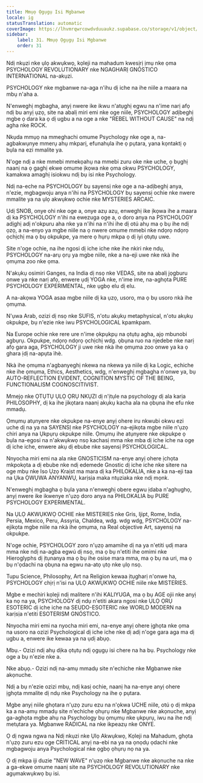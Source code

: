 ```yaml
---
title: Mmụọ Ọgụgụ Isi Mgbanwe
locale: ig
statusTranslation: automatic
coverImage: https://lhvmrqwrcowdvduuaukz.supabase.co/storage/v1/object/public/strapi-uploads/small_cover-educacion-fundamental.webp-2d51a7828a2b1309555be27f7e2a61a0.webp
sidebar:
    label: 31. Mmụọ Ọgụgụ Isi Mgbanwe
    order: 31
---
```

Ndị nkụzi nke ụlọ akwụkwọ, kọleji na mahadum kwesịrị ịmụ nke ọma PSYCHOLOGY REVOLUTIONARY nke NGAGHARỊ GNÓSTICO INTERNATIONAL na-akụzi.

PSYCHOLOGY nke mgbanwe na-aga n'ihu dị iche na ihe niile a maara na mbụ n'aha a.

N'enweghị mgbagha, anyị nwere ike ikwu n'atụghị egwu na n'ime narị afọ ndị bu anyị ụzọ, site na abalị miri emi nke oge niile, PSYCHOLOGY adịbeghị mgbe ọ dara ka ọ dị ugbu a na oge a nke "REBEL WITHOUT CAUSE" na ndị agha nke ROCK.

Nkụda mmụọ na mmeghachi omume Psychology nke oge a, na-agbakwụnye mmerụ ahụ mkparị, efunahụla ihe ọ pụtara, yana kọntaktị ọ bụla na ezi mmalite ya.

N'oge ndị a nke mmebi mmekọahụ na mmebi zuru oke nke uche, ọ bụghị naanị na ọ gaghị ekwe omume ịkọwa nke ọma okwu PSYCHOLOGY, kamakwa amaghị isiokwu ndị bụ isi nke Psychology.

Ndị na-eche na PSYCHOLOGY bụ sayensị nke oge a na-adịbeghị anya, n'ezie, mgbagwoju anya n'ihi na PSYCHOLOGY bụ sayensị ochie nke nwere mmalite ya na ụlọ akwụkwọ ochie nke MYSTERIES ARCAIC.

Ụdị SNOB, onye ohi nke oge a, onye azụ azụ, enweghị ike ịkọwa ihe a maara dị ka PSYCHOLOGY n'ihi na ewezuga oge a, o doro anya na PSYCHOLOGY adịghị adị n'okpuru aha nke ya n'ihi na n'ihi ihe dị otú ahụ ma ọ bụ ihe ndị ọzọ, a na-enyo ya mgbe niile na ọ nwere omume mmebi nke ndọrọ ndọrọ ọchịchị ma ọ bụ okpukpe, ya mere ọ hụrụ mkpa ọ dị iyi ọtụtụ uwe.

Site n'oge ochie, na ihe ngosi dị iche iche nke ihe nkiri nke ndụ, PSYCHOLOGY na-arụ ọrụ ya mgbe niile, nke a na-eji uwe nke nkà ihe ọmụma zoo nke ọma.

N'akụkụ osimiri Ganges, na India dị nsọ nke VEDAS, site na abalị jọgburu onwe ya nke narị afọ, enwere ụdị YOGA nke, n'ime ime, na-aghọta PURE PSYCHOLOGY EXPERIMENTAL, nke ụgbọ elu dị elu.

A na-akọwa YOGA asaa mgbe niile dị ka ụzọ, usoro, ma ọ bụ usoro nkà ihe ọmụma.

N'ụwa Arab, ozizi dị nsọ nke SUFIS, n'otu akụkụ metaphysical, n'otu akụkụ okpukpe, bụ n'ezie nke iwu PSYCHOLOGICAL kpamkpam.

Na Europe ochie nke rere ure n'ime ọkpụkpụ na ọtụtụ agha, ajọ mbunobi agbụrụ. Okpukpe, ndọrọ ndọrọ ọchịchị wdg. ọbụna ruo na njedebe nke narị afọ gara aga, PSYCHOLOGY ji uwe nke nkà ihe ọmụma zoo onwe ya ka ọ ghara ịdị na-apụta ìhè.

Nkà ihe ọmụma n'agbanyeghị nkewa na nkewa ya niile dị ka Logic, echiche nke ihe ọmụma, Ethics, Aesthetics, wdg, n'enweghị mgbagha n'onwe ya, bụ AUTO-REFLECTION EVIDENT, COGNITION MYSTIC OF THE BEING, FUNCTIONALISM COGNOSCITIVIST.

Mmejọ nke ỌTỤTỤ ỤLỌ ỌRỤ NKỤZI dị n'ịtụle na psychology dị ala karịa PHILOSOPHY, dị ka ihe jikọtara naanị akụkụ kacha ala na ọbụna ihe efu nke mmadụ.

Ọmụmụ atụnyere nke okpukpe na-enye anyị ohere iru nkwubi okwu ezi uche dị na ya na SAYENSỊ nke PSYCHOLOGY na-ejikọta mgbe niile n'ụzọ chiri anya na Ụkpụrụ okpukpe niile. Ọmụmụ ihe atụnyere nke okpukpe ọ bụla na-egosi na n'akwụkwọ nsọ kachasị mma nke mba dị iche iche na oge dị iche iche, enwere akụ dị ebube nke sayensị PSYCHOLOGICAL.

Nnyocha miri emi na ala nke GNOSTICISM na-enye anyị ohere ịchọta mkpokọta a dị ebube nke ndị edemede Gnostic dị iche iche nke sitere na oge mbụ nke Iso Ụzọ Kraịst ma mara dị ka PHILOKALIA, nke a ka na-eji taa na Ụka ỌWỤWA ANYANWỤ, karịsịa maka ntụziaka nke ndị mọnk.

N'enweghị mgbagha ọ bụla yana n'enweghị obere egwu ịdaba n'aghụghọ, anyị nwere ike ikwenye n'ụzọ doro anya na PHILOKALIA bụ PURE PSYCHOLOGY EXPERIMENTAL.

Na ỤLỌ AKWỤKWỌ OCHIE nke MISTERIES nke Gris, Ijipt, Rome, India, Persia, Mexico, Peru, Assyria, Chaldea, wdg. wdg wdg, PSYCHOLOGY na-ejikọta mgbe niile na nkà ihe ọmụma, na Real objective Art, sayensị na okpukpe.

N'oge ochie, PSYCHOLOGY zoro n'ụzọ amamihe dị na ya n'etiti ụdị mara mma nke ndị na-agba egwú dị nsọ, ma ọ bụ n'etiti ihe omimi nke Hieroglyphs dị ịtụnanya ma ọ bụ ihe osise mara mma, ma ọ bụ na uri, ma ọ bụ n'ọdachi na ọbụna na egwu na-atọ ụtọ nke ụlọ nsọ.

Tupu Science, Philosophy, Art na Religion kewaa ịtụgharị n'onwe ha, PSYCHOLOGY chịrị n'isi na ỤLỌ AKWỤKWỌ OCHIE niile nke MISTERIES.

Mgbe e mechiri kọleji ndị malitere n'ihi KALIYUGA, ma ọ bụ AGE ojii nke anyị ka nọ na ya, PSYCHOLOGY dị ndụ n'etiti akara ngosi nke ỤLỌ ỌRỤ ESOTERIC dị iche iche na SEUDO-ESOTERIC nke WORLD MODERN na karịsịa n'etiti ESOTERISM GNÓSTICO.

Nnyocha miri emi na nyocha miri emi, na-enye anyị ohere ịghọta nke ọma na usoro na ozizi Psychological dị iche iche nke dị adị n'oge gara aga ma dị ugbu a, enwere ike kewaa ya na ụdị abụọ.

Mbụ.- Ozizi ndị ahụ dịka ọtụtụ ndị ọgụgụ isi chere na ha bụ. Psychology nke oge a bụ n'ezie nke a.

Nke abụọ.- Ozizi ndị na-amụ mmadụ site n'echiche nke Mgbanwe nke akọnuche.

Ndị a bụ n'ezie ozizi mbụ, ndị kasị ochie, naanị ha na-enye anyị ohere ịghọta mmalite dị ndụ nke Psychology na ihe ọ pụtara.

Mgbe anyị niile ghọtara n'ụzọ zuru ezu na n'ọkwa UCHE niile, otú ọ dị mkpa ka a na-amụ mmadụ site n'echiche ọhụrụ nke Mgbanwe nke akọnuche, anyị ga-aghọta mgbe ahụ na Psychology bụ ọmụmụ nke ụkpụrụ, iwu na ihe ndị metụtara ya. Mgbanwe RADICAL na nke ikpeazụ nke ONYE.

Ọ dị ngwa ngwa na Ndị nkụzi nke Ụlọ Akwụkwọ, Kọleji na Mahadum, ghọta n'ụzọ zuru ezu oge CRITICAL anyị na-ebi na ya na ọnọdụ ọdachi nke mgbagwoju anya Psychological nke ọgbọ ọhụrụ nọ na ya.

Ọ dị mkpa iji duzie "NEW WAVE" n'ụzọ nke Mgbanwe nke akọnuche na nke a ga-ekwe omume naanị site na PSYCHOLOGY REVOLUTIONARY nke agụmakwụkwọ bụ isi.

